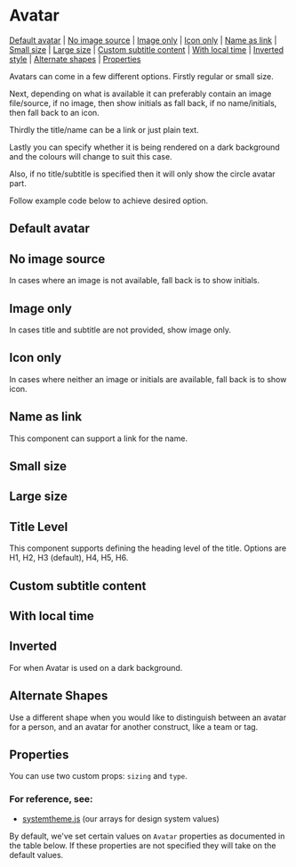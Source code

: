 
# Avatar

[Default avatar](#default-avatar) | [No image source](#no-image-source) | [Image only](#image-only) | [Icon only](#icon-only) | [Name as link](#name-as-link) | [Small size](#small-size) | [Large size](#large-size) | [Custom subtitle content](#custom-subtitle-content) | [With local time](#with-local-time) | [Inverted style](#inverted-style) | [Alternate shapes](#alternate-shapes) | [Properties](#properties)

Avatars can come in a few different options. Firstly regular or small size.

Next, depending on what is available it can preferably contain an image file/source, if no image, then show initials as fall back, if no name/initials, then fall back to an icon.

Thirdly the title/name can be a link or just plain text.

Lastly you can specify whether it is being rendered on a dark background and the colours will change to suit this case.

Also, if no title/subtitle is specified then it will only show the circle avatar part.

Follow example code below to achieve desired option.

## Default avatar

<Preview>
  <Story id="components-avatar--default-avatar" />
</Preview>

## No image source

In cases where an image is not available, fall back is to show initials.

<Preview>
  <Story id="components-avatar--no-image" />
</Preview>

## Image only

In cases title and subtitle are not provided, show image only.

<Preview>
  <Story id="components-avatar--image-only" />
</Preview>

## Icon only

In cases where neither an image or initials are available, fall back is to show icon.

<Preview>
  <Story id="components-avatar--icon-only" />
</Preview>

## Name as link

This component can support a link for the name.

<Preview>
  <Story id="components-avatar--name-link" />
</Preview>

## Small size

<Preview>
  <Story id="components-avatar--small" />
</Preview>

## Large size

<Preview>
  <Story id="components-avatar--large" />
</Preview>

## Title Level

This component supports defining the heading level of the title. Options are H1, H2, H3 (default), H4, H5, H6.

<Preview>
  <Story id="components-avatar--title-level" />
</Preview>

## Custom subtitle content

<Preview>
  <Story id="components-avatar--subtitle-content" />
</Preview>

## With local time

<Preview>
  <Story id="components-avatar--local-time" />
</Preview>

## Inverted

For when Avatar is used on a dark background.

<Preview>
  <Story id="components-avatar--inverted" />
</Preview>

## Alternate Shapes

Use a different shape when you would like to distinguish between an avatar for a person, and an avatar for another construct, like a team or tag.

<Preview>
  <Story id="components-avatar--alternate-shapes" />
</Preview>

## Properties

You can use two custom props: `sizing` and `type`.

### For reference, see:

- [systemtheme.js](https://github.com/orchestrated-io/orca-design-system/blob/master/packages/orcs-design-system/lib/systemtheme.js) (our arrays for design system values)

By default, we've set certain values on `Avatar` properties as documented in the table below. If these properties are not specified they will take on the default values.

<Props of={Avatar} />
